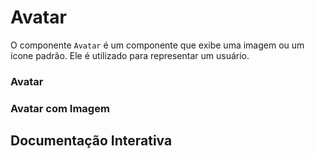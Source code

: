 

<Meta of={Story} />

# Avatar

O componente `Avatar` é um componente que exibe uma imagem ou um ícone padrão. Ele é utilizado para representar um usuário.

### Avatar

<Canvas of={Story.Primary} layout="centered" />

### Avatar com Imagem

<Canvas of={Story.WithImage} layout="centered" />

## Documentação Interativa

<Primary />
<Controls />

